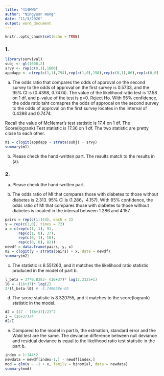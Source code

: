 ```yaml
---
title: "414HW6"
author: "Ningyuan Wang"
date: "11/3/2020"
output: word_document
---
```


```r
knitr::opts_chunk$set(echo = TRUE)
```

### 1.
```r
library(survival)
subj <- gl(1600,2)
srvy <- rep(c(0,1),1600)
appdapp <- c(rep(c(1,1),794),rep(c(1,0),150),rep(c(0,1),86),rep(c(0,0),570))
```

a. 
The odds ratio that compares the odds of approval on the second survey to the odds of approval on the first survey is 0.5733, and the 95% CI is (0.4398, 0.7474). The value of the likelihood ratio test is 17.58 on 1 df, and p-value of the test is p=0. Reject Ho. WIth 95% confidence, the odds ratio taht comapres the odds of approcal on the second survey to the odds of approval on the first survey locates in the interval of 0.4398 and 0.7474.

Recall the value of McNemar's test statistic is 17.4 on 1 df. The Score(logrank) Test statistic is 17.36 on 1 df. The two statistic are pretty close to each other. 
```r
m1 = clogit(appdapp ~ strata(subj) + srvy)
summary(m1)
```

b.
Please check the hand-written part. The results match to the results in (a).

### 2.
a. 
Please check the hand-written part. 

b.
The odds ratio of MI that compares those with diabetes to those without diabetes is 2.313. 95% CI is (1.286，4.157). WIth 95% confidence, the odds ratio of MI that compares those with diabetes to those without diabetes is located in the interval between 1.286 and 4.157. 
 
```r
pairs = rep(c(1:144), each = 2)
y = rep(c(1,0), times = 72)
x = c(rep(c(1, 1), 9),
      rep(c(1, 0), 37),
      rep(c(0, 1), 16),
      rep(c(0, 0), 82))
newdf = data.frame(pairs, y, x)
m2 = clogit(y ~ strata(pairs) + x, data = newdf)
summary(m2)
```

c.
The statistic is 8.551263, and it matches the likelihood ratio statistic produced in the model of part b. 
```r
l_beta = 37*0.8383- (16+37)* log(2.3125+1)
l0 = -(16+37)* log(2)
2*(l_beta-l0) #  4.749658e-05
```

d.
The score statistic is 8.320755, and it matches to the score(logrank) statistic in the model. 
```r
d2 = (37 - (16+37)/2)^2
I = (16+37)/4
d2/I
```

e.
Compared to the model in part b, the estmation, standard error and the Wald test are the same. The deviance difference between null deviance and residual deviance is equal to the likelihood ratio test statistic in the part b. 
```r
index = 1:144*2
newdata = newdf[index-1,] - newdf[index,]
mod = glm(y ~ -1 + x, family = binomial, data = newdata)
summary(mod)
```





